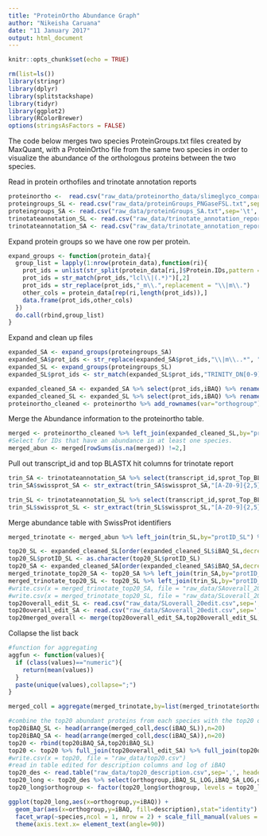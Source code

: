 ```yaml
---
title: "ProteinOrtho Abundance Graph"
author: "Nikeisha Caruana"
date: "11 January 2017"
output: html_document
---
```


```r
knitr::opts_chunk$set(echo = TRUE)
```

```r
rm(list=ls())
library(stringr)
library(dplyr)
library(splitstackshape)
library(tidyr)
library(ggplot2)
library(RColorBrewer)
options(stringsAsFactors = FALSE)
```

The code below merges two species ProteinGroups.txt files created by MaxQuant, with a ProteinOrtho file from the same two species in order to visualize the abundance of the orthologous proteins between the two species.  

Read in protein orthofiles and trinotate annotation reports

```r
proteinortho <-  read.csv("raw_data/proteinortho_data/slimeglyco_comparison.proteinortho", sep='\t', header = TRUE)
proteingroups_SL <- read.csv("raw_data/proteinGroups_PNGaseFSL.txt",sep='\t', header = TRUE)
proteingroups_SA <- read.csv("raw_data/proteinGroups_SA.txt",sep='\t', header = TRUE)
trinotateannotation_SL <- read.csv("raw_data/trinotate_annotation_report_SL.txt",sep='\t', header = TRUE)
trinotateannotation_SA <- read.csv("raw_data/trinotate_annotation_report_SA.txt",sep='\t', header = TRUE)
```

Expand protein groups so we have one row per protein.
```r
expand_groups <- function(protein_data){
  group_list = lapply(1:nrow(protein_data),function(ri){
    prot_ids = unlist(str_split(protein_data[ri,]$Protein.IDs,pattern = ";"))
    prot_ids = str_match(prot_ids,"lcl\\|(.*)")[,2]
    prot_ids = str_replace(prot_ids,"_m\\.",replacement = "\\|m\\.")
    other_cols = protein_data[rep(ri,length(prot_ids)),]
    data.frame(prot_ids,other_cols)
  })
  do.call(rbind,group_list)
}

```

Expand and clean up files

```r

expanded_SA <- expand_groups(proteingroups_SA)
expanded_SA$prot_ids <- str_replace(expanded_SA$prot_ids,"\\|m\\..*", "")
expanded_SL <- expand_groups(proteingroups_SL)
expanded_SL$prot_ids <- str_match(expanded_SL$prot_ids,"TRINITY_DN[0-9]*_c[0-9]_g[0-9]_i[0-9]")

expanded_cleaned_SA <- expanded_SA %>% select(prot_ids,iBAQ) %>% rename(protID_SA = prot_ids) %>% rename(iBAQ_SA=iBAQ) %>% na.omit()
expanded_cleaned_SL <- expanded_SL %>% select(prot_ids,iBAQ) %>% rename(protID_SL = prot_ids) %>% rename(iBAQ_SL=iBAQ) %>% na.omit()
proteinortho_cleaned <- proteinortho %>% add_rownames(var="orthogroup") %>% rename(protID_SL = TrinitySepio.fasta) %>% rename(protID_SA = TrinitySepia.fasta) %>% cSplit("protID_SA", ",", "long",type.convert=FALSE) %>% cSplit("protID_SL", ",", "long",type.convert=FALSE) %>% as.data.frame()

```

Merge the Abundance information to the proteinortho table.
```r

merged <- proteinortho_cleaned %>% left_join(expanded_cleaned_SL,by="protID_SL") %>% left_join(expanded_cleaned_SA,by="protID_SA")
#Select for IDs that have an abundance in at least one species.
merged_abun <- merged[rowSums(is.na(merged)) !=2,]
```

Pull out transcript_id and top BLASTX hit columns for trinotate report

```r
trin_SA <- trinotateannotation_SA %>% select(transcript_id,sprot_Top_BLASTX_hit) %>% rename(protID_SA = transcript_id) %>% rename(swissprot_SA=sprot_Top_BLASTX_hit) %>% na.omit()  
trin_SA$swissprot_SA <- str_extract(trin_SA$swissprot_SA,"[A-Z0-9]{2,5}_[A-Z0-9]{3,5}")

trin_SL <- trinotateannotation_SL %>% select(transcript_id,sprot_Top_BLASTX_hit) %>% rename(protID_SL = transcript_id) %>% rename(swissprot_SL=sprot_Top_BLASTX_hit) %>% na.omit() 
trin_SL$swissprot_SL <- str_extract(trin_SL$swissprot_SL,"[A-Z0-9]{2,5}_[A-Z0-9]{3,5}")

```
Merge abundance table with SwissProt identifiers
```r
merged_trinotate <- merged_abun %>% left_join(trin_SL,by="protID_SL") %>% left_join(trin_SA,by="protID_SA")

```

```r
top20_SL <- expanded_cleaned_SL[order(expanded_cleaned_SL$iBAQ_SL,decreasing=TRUE)[1:20],]
top20_SL$protID_SL <- as.character(top20_SL$protID_SL)
top20_SA <- expanded_cleaned_SA[order(expanded_cleaned_SA$iBAQ_SA,decreasing=TRUE)[1:20],]
merged_trinotate_top20_SA <- top20_SA %>% left_join(trin_SA,by="protID_SA") 
merged_trinotate_top20_SL <- top20_SL %>% left_join(trin_SL,by="protID_SL") 
#write.csv(x = merged_trinotate_top20_SA, file = "raw_data/SAoverall_20.csv")
#write.csv(x = merged_trinotate_top20_SL, file = "raw_data/SLoverall_20.csv")
top20overall_edit_SL <- read.csv("raw_data/SLoverall_20edit.csv",sep=',', header = TRUE)
top20overall_edit_SA <- read.csv("raw_data/SAoverall_20edit.csv",sep=',', header = TRUE)
top20merged_overall <- merge(top20overall_edit_SA,top20overall_edit_SL, all = TRUE)
```

Collapse the list back
```r
#function for aggregating
aggfun <- function(values){
  if (class(values)=="numeric"){
    return(mean(values))
  }
  paste(unique(values),collapse=";")
}

```

```r

merged_coll = aggregate(merged_trinotate,by=list(merged_trinotate$orthogroup),aggfun)

```


```r
#combine the top20 abundant proteins from each species with the top20 orthologous proteins
top20iBAQ_SL <- head(arrange(merged_coll,desc(iBAQ_SL)),n=20)
top20iBAQ_SA <- head(arrange(merged_coll,desc(iBAQ_SA)),n=20) 
top20 <- rbind(top20iBAQ_SA,top20iBAQ_SL)
top20 <- top20 %>% full_join(top20overall_edit_SA) %>% full_join(top20overall_edit_SL)
#write.csv(x = top20, file = "raw_data/top20.csv")
#read in table edited for description columns and log of iBAQ
top20_des <- read.table("raw_data/top20_description.csv",sep=',', header = TRUE)
top20_long <- top20_des %>% select(orthogroup,iBAQ_SL_LOG,iBAQ_SA_LOG,description) %>% gather(species,iBAQ,-orthogroup, -description) 
top20_long$orthogroup <- factor(top20_long$orthogroup, levels = top20_long$orthogroup [order(top20_long$description)])

ggplot(top20_long,aes(x=orthogroup,y=iBAQ)) + 
  geom_bar(aes(x=orthogroup,y=iBAQ, fill=description),stat="identity") + 
  facet_wrap(~species,ncol = 1, nrow = 2) + scale_fill_manual(values = c('Actin' = "lightslateblue", 'Enzymatic' = "yellowgreen", 'Histone' = "deeppink", 'Calmodulin' = "darkorchid", 'Other Cellular' = "dodgerblue", 'Intermediate Filament' = 'darkorange','Unknown' = "lightpink",'Annexin' = "darkblue", 'PPR3B' = "red", 'Ubiquitination' = "aquamarine", 'IMDH3' = "yellow", 'Transcription Regulation' = "palevioletred2", 'Hormone Processing' = "thistle4", 'MR30' = "black", 'Collagen' = "moccasin")) +
  theme(axis.text.x= element_text(angle=90))
```











